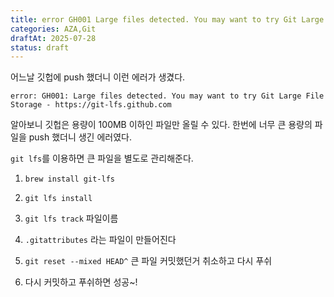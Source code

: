 ```yaml
---
title: error GH001 Large files detected. You may want to try Git Large File Storage 원인과 해결
categories: AZA,Git
draftAt: 2025-07-28
status: draft
---
```


어느날 깃헙에 push 했더니 이런 에러가 생겼다.

```
error: GH001: Large files detected. You may want to try Git Large File Storage - https://git-lfs.github.com
```

알아보니 깃헙은 용량이 100MB 이하인 파일만 올릴 수 있다.
한번에 너무 큰 용량의 파일을 push 했더니 생긴 에러였다.

`git lfs`를 이용하면 큰 파일을 별도로 관리해준다.

1. `brew install git-lfs`

2. `git lfs install`

3. `git lfs track` 파일이름

4. `.gitattributes` 라는 파일이 만들어진다

5. `git reset --mixed HEAD^` 큰 파일 커밋했던거 취소하고 다시 푸쉬

6. 다시 커밋하고 푸쉬하면 성공~!

